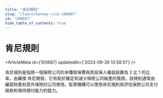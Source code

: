 ```yaml
---
title: "肯尼規則"
slug: "/learn/kenney-rule-100687"
id: "100687"
hide_table_of_contents: true
---
```



# 肯尼規則

<ArticleMeta id={100687} updatedAt={'2023-09-26 13:58:51'} />
<div className='border-solid border-b border-t-0 my-4 border-[var(--ifm-color-gray-300)]' />

肯尼規則是指將一個保險公司的未賺取保費與其投保人權益設置為 2 比 1 的比率。由羅傑·肯尼開發，它有助於確定和減少保險公司破產的風險。該規則通常由編寫財產和意外保險的公司使用。監管機構可以使用肯尼規則來評估保險公司支付賠款和保持償付能力的能力。
